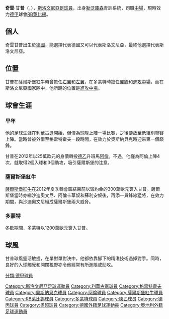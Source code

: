 {{noteTA|G1=football|G2=德甲|G3=uefa
|T=zh-hans:凯文·坎普;zh-hk:奇雲·甘普;zh-tw:凱文·坎普;
|1=zh-hans:凯文·坎普;zh-hk:奇雲·甘普;zh-tw:凱文·坎普;
|2=zh-hans:凯文;zh-hk:奇雲;zh-tw:凱文;
|3=zh-hans:坎普;zh-hk:甘普;zh-tw:坎普;
}}
{{Infobox football biography
| name        = 奇雲·甘普<br>''Kevin Kampl''
| fullname    = Kevin Kampl
| image       = 1. SC Sollenau vs. FC Red Bull Salzburg 2014-07-12 (078).jpg
| image_size = 250
| birth_date  = {{birth date and age|1990|10|9|df=y}}
| birth_place = {{GER}}[[索林根|索林根]]
| height      = {{height|m=1.80}}
| position    = [[中場|中場]]
| currentclub = [[萊比錫RB|RB萊比錫]]
| clubnumber  = 44
| youthyears1    = 1994–1997
| youthclubs1    = VfB Solingen
| youthyears2    = 1997–2009
| youthclubs2    = [[利華古遜|利華古遜]]
| years1         = 2009–2011
| clubs1         = [[勒沃庫森足球俱乐部|勒沃庫森二队]]
| caps1          = 36
| goals1         = 5
| years2         = 2010–2011
| clubs2         = [[勒沃庫森足球俱乐部|勒沃庫森]]
| caps2          = 0
| goals2         = 0
| years3         = 2010
| clubs3         = → [[菲尔特足球俱乐部|格雷特霍夫]]
| caps3          = 1
| goals3         = 0
| years4         = 2010
| clubs4         = → [[菲尔特足球俱乐部|格雷特霍夫二队]]
| caps4          = 7
| goals4         = 0
| years5         = 2011–2012
| clubs5         = [[奥斯纳布吕克足球俱乐部|奧斯納貝克]]
| caps5          = 35
| goals5         = 2
| years6         = 2012
| clubs6         = [[阿倫足球俱樂部|阿倫]]
| caps6          = 3
| goals6         = 2
| years7         = 2012–2015
| clubs7         = [[薩爾斯堡紅牛|薩爾斯堡紅牛]]
| caps7          = 74
| goals7         = 18
| years8         = 2015
| clubs8         = [[多特蒙德足球俱乐部|多蒙特]] 
| caps8          = 14
| goals8         = 0
| years9         = 2015–2017
| clubs9         = [[勒沃庫森足球俱乐部|勒沃庫森]]
| caps9          = 53
| goals9         = 4
| years10         = 2017–
| clubs10         = [[萊比錫RB|RB萊比錫]]
| caps10          = 0
| goals10         = 0
| pcupdate = 2015年4月5日12:53(UTC)
| nationalyears1 = 2009–2012
| nationalteam1  = [[斯洛文尼亞21歲以下國家足球隊|斯洛文尼亞 U21]]
| nationalcaps1  = 17
| nationalgoals1 = 2
| nationalyears2 = 2012–
| nationalteam2  = [[斯洛文尼亞國家足球隊|斯洛文尼亞]]
| nationalcaps2  = 15
| nationalgoals2 = 2
| nationalteam-update = 2015年4月5日12:53(UTC)
}}

{{中文譯名
| english    = Kevin '''Kampl'''
| putonghua  = 凯文·坎普
| cantonese  = 奇雲·甘普
| taiwan     = 凱文·坎普
}}

'''奇雲·甘普'''（{{lang-en|'''Kevin Kampl'''}}，{{bd|1990年|10月9日|catidx=Kampl, Kevin}}），[[斯洛文尼亞|斯洛文尼亞]][[足球員|足球員]]，出身[[勒沃庫森足球俱乐部|勒沃庫森]]青訓系統，司職[[中場|中場]]，現時效力[[德甲|德甲]]球會[[萊比錫RB|RB萊比錫]]。

== 個人 ==
奇雲甘普出生於[[德國|德國]]，能選擇代表德國又可以代表斯洛文尼亞，最終他選擇代表斯洛文尼亞。

== 位置 ==
甘普在薩爾斯堡紅牛時曾擔任[[中場|右翼]]和[[中場|左翼]]，在多蒙特時擔任[[翼鋒|翼鋒]]和[[進攻中場|進攻中場]]，而在斯洛文尼亞國家隊中，他所踢的位置是[[進攻中場|進攻中場]]。

== 球會生涯 ==
=== 早年 ===
他的足球生涯在利華古遜開始，但僅為球隊上陣一場比賽，之後便放至低組別聯賽上陣。當時曾被外借至格雷特霍夫一段時間，在效力於奧斯納貝克時迎來第一個巔鋒。

甘普在2012年以25萬歐元的身價轉投[[德乙|德乙]]升班馬[[阿倫足球俱樂部|阿倫]]。不過，他僅為阿倫上陣4次，就取得2個入球和3個助攻，吸引薩爾斯堡的注意。

=== 薩爾斯堡紅牛 ===
[[薩爾斯堡紅牛|薩爾斯堡紅牛]]在2012年夏季轉會窗結束前以毀約金的300萬歐元簽入甘普。薩爾斯堡當時亦繼沙迪奧文尼、阿倫卡華奴和蘇利安奴後，再添一員鋒線猛將，在效力期間，與沙迪奧文尼組成薩爾斯堡兩大威脅。

=== 多蒙特 ===
冬歇期間，多蒙特以1200萬歐元簽入甘普。

== 球風 ==
甘普球風靈活敏捷，在單對單對決中，他都依靠腳下的精湛技術過掉對手。同時，良好的入球觸覺和開闊視野亦令他經常有所進賬或助攻。

{{RB萊比錫球員名單}}

{{DEFAULTSORT:Kampl, Kevin}}
[[Category:斯洛文尼亞足球運動員|Category:斯洛文尼亞足球運動員]]
[[Category:利華古遜球員|Category:利華古遜球員]]
[[Category:格雷特霍夫球員|Category:格雷特霍夫球員]]
[[Category:奧斯納貝克球員|Category:奧斯納貝克球員]]
[[Category:阿倫球員|Category:阿倫球員]]
[[Category:薩爾斯堡紅牛球員|Category:薩爾斯堡紅牛球員]]
[[Category:RB萊比錫球員|Category:RB萊比錫球員]]
[[Category:多蒙特球員|Category:多蒙特球員]]
[[Category:德乙球员|Category:德乙球员]]
[[Category:德丙球員|Category:德丙球員]]
[[Category:奧超球員|Category:奧超球員]]
[[分類:德甲球員|分類:德甲球員]]
[[Category:德國外籍足球運動員|Category:德國外籍足球運動員]]
[[Category:奧地利外籍足球運動員|Category:奧地利外籍足球運動員]]